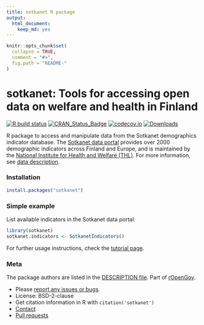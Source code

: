 ```yaml
---
title: sotkanet R package
output: 
  html_document: 
    keep_md: yes
---
```


```r
knitr::opts_chunk$set(
  collapse = TRUE,
  comment = "#>",
  fig.path = "README-"
)
```

sotkanet: Tools for accessing open data on welfare and health in Finland
=====

<!-- badges: start -->
[![R build status](https://github.com/rOpenGov/sotkanet/workflows/R-CMD-check/badge.svg)](https://github.com/rOpenGov/sotkanet/actions)
[![CRAN_Status_Badge](http://www.r-pkg.org/badges/version/sotkanet)](https://cran.r-project.org/package=sotkanet)
[![codecov.io](https://codecov.io/github/rOpenGov/sotkanet/coverage.svg?branch=master)](https://codecov.io/github/rOpenGov/sotkanet?branch=master)
[![Downloads](http://cranlogs.r-pkg.org/badges/grand-total/sotkanet)](https://cran.r-project.org/package=sotkanet)
<!-- badges: end -->

<!-- README.md is generated from README.Rmd. Please edit that file -->

R package to access and manipulate data from the Sotkanet demographics
indicator database. The [Sotkanet data
portal](https://sotkanet.fi/sotkanet/fi/index)
provides over 2000 demographic indicators across Finland and Europe,
and is maintained by the [National Institute for Health and Welfare
(THL)](https://thl.fi/fi/). For more information, see [data
description](https://sotkanet.fi/sotkanet/en/data).


### Installation

```r
install.packages("sotkanet")
```


### Simple example

List available indicators in the Sotkanet data portal:

```r
library(sotkanet) 
sotkanet.indicators <- SotkanetIndicators()
```

For further usage instructions, check the [tutorial page](https://github.com/rOpenGov/sotkanet/blob/master/vignettes/tutorial.md). 


### Meta

The package authors are listed in the [DESCRIPTION file](DESCRIPTION). Part of [rOpenGov](http://ropengov.org/).

* Please [report any issues or bugs](https://github.com/ropengov/sotkanet/issues).
* License: BSD-2-clause
* Get citation information in R with `citation('sotkanet')`
* [Contact](http://ropengov.org/community/)
* [Pull requests](https://github.com/ropengov/sotkanet/)